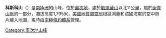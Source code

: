 {{coord|79|9|S|159|33|E|source:GNIS|display=title}}

'''科斯科山'''（{{lang-en|Mount Kosko}}）是[[南極洲|南極洲]]的山峰，位於[[奧次地|奧次地]]，處於[[凱爾蒂山|凱爾蒂山]]以北11公里，屬於[[康韋山脈|康韋山脈]]的一部分，海拔高度1,795米，[[美國地質調查局|美國地質調查局]]根據測量和該國海軍的空中照片繪入地圖，現時由[[南極條約體系|南極條約體系]]管理。

{{DEFAULTSORT:Mount Kosko}}
[[Category:奧次地山峰|Category:奧次地山峰]]


{{OatesLand-geo-stub}}